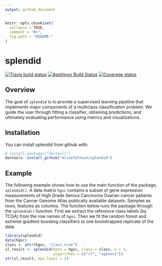 ```yaml
---
output: github_document
---
```


<!-- README.md is generated from README.Rmd. Please edit that file -->

```r
knitr::opts_chunk$set(
  collapse = TRUE,
  comment = "#>",
  fig.path = "README-"
)
```

# splendid

[![Travis build status](https://travis-ci.org/AlineTalhouk/splendid.svg?branch=master)](https://travis-ci.org/AlineTalhouk/splendid)
[![AppVeyor Build Status](https://ci.appveyor.com/api/projects/status/github/AlineTalhouk/splendid?branch=master&svg=true)](https://ci.appveyor.com/project/AlineTalhouk/splendid)
[![Coverage status](https://codecov.io/gh/AlineTalhouk/splendid/branch/master/graph/badge.svg)](https://codecov.io/github/AlineTalhouk/splendid?branch=master)


## Overview

The goal of `splendid` is to provide a supervised learning pipeline that implements major components of a multiclass classification problem. We guide the user through fitting a classifier, obtaining predictions, and ultimately evaluating performance using metrics and visualizations.

## Installation

You can install splendid from github with:

```r
# install.packages("devtools")
devtools::install_github("AlineTalhouk/splendid")
```

## Example

The following example shows how to use the main function of the package, `splendid()`. A data matrix `hgsc` contains a subset of gene expression measurements of High Grade Serous Carcinoma Ovarian cancer patients from the Cancer Genome Atlas publically available datasets. Samples as rows, features as columns. The function below runs the package through the `splendid()` function. First we extract the reference class labels
(by TCGA) from the row names of `hgsc`. Then we fit the random forest and extreme gradient boosting classifiers to one bootstrapped replicate of the data.

```r
library(splendid)
data(hgsc)
class <- attr(hgsc, "class.true")
sl_result <- splendid(data = hgsc, class = class, n = 1,
                      algorithms = c("rf", "xgboost"))
str(sl_result, max.level = 2)
```
